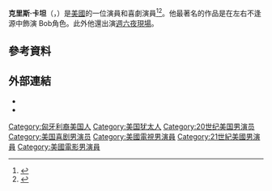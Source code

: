 {{Infobox person
| name          = Chris Kattan
| image         = Chris Kattan at the 2008 Tribeca Film Festival.JPG
| image_size     = 
| caption       = 
| birth_name     = Christopher Lee Kattan
| birth_date     = {{birth date and age|1970|10|19}}
| birth_place    = [[美國|美國]][[加利福尼亞|加利福尼亞]]Sherman Oaks
| death_date     = 
| death_place    = 
| other_names     = 
| occupation = 演員/喜劇演員
| years_active   = 1993–現在
| spouse        = Sunshine Deia Tutt (2008–2009; divorced)
}}
'''克里斯·卡坦'''（{{lang-en|Christopher Lee "Chris" Kattan}}，{{bd|1970年|10月19日||}}）是[[美國|美國]]的一位演員和喜劇演員<ref name="ref092">{{cite news |last=Parsi |first=Novid |title=Kattan can… |pages= |publisher=Time Out Chicago |date=2009-08-05 |url=http://www.timeoutchicago.com/arts-culture/movies-on-demand/66353/chris-kattan-interview |accessdate=2009-08-05 |deadurl=yes |archiveurl=https://web.archive.org/web/20121017052136/http://timeoutchicago.com/arts-culture/movies-on-demand/66353/chris-kattan-interview |archivedate=2012-10-17 }}</ref><ref>{{Cite web |url=http://www.jewishsf.com/content/2-0-/module/displaystory/story_id/22714/edition_id/455/format/html/displaystory.html |title=j. - Celebrity Jews |accessdate=2008-04-15 |archive-date=2008-04-15 |archive-url=https://web.archive.org/web/20080415192642/http://www.jewishsf.com/content/2-0-/module/displaystory/story_id/22714/edition_id/455/format/html/displaystory.html |dead-url=no }}</ref>。他最著名的作品是在左右不逢源中飾演 Bob角色。此外他還出演[[週六夜現場|週六夜現場]]。

==參考資料==
{{Reflist}}

==外部連結==
{{portal|人物}}
*{{IMDb name|441592|Chris Kattan}}
*{{IBDB name|119091}}
{{Authority control}}

{{DEFAULTSORT:Kattan, Chris}}
[[Category:匈牙利裔美国人|Category:匈牙利裔美国人]]
[[Category:美国犹太人|Category:美国犹太人]]
[[Category:20世纪美国男演员|Category:20世纪美国男演员]]
[[Category:美国喜剧男演员|Category:美国喜剧男演员]]
[[Category:美國電視男演員|Category:美國電視男演員]]
[[Category:21世紀美國男演員|Category:21世紀美國男演員]]
[[Category:美國電影男演員|Category:美國電影男演員]]